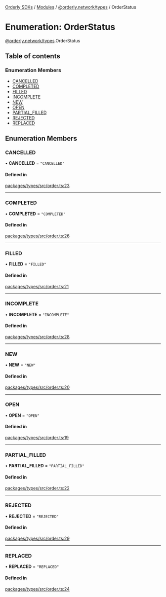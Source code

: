 [Orderly SDKs](./../README) / [Modules](./../modules) / [@orderly.network/types](./../modules/orderly_network_types) / OrderStatus

# Enumeration: OrderStatus

[@orderly.network/types](./../modules/orderly_network_types).OrderStatus

## Table of contents

### Enumeration Members

- [CANCELLED](./orderly_network_types.OrderStatus#cancelled)
- [COMPLETED](./orderly_network_types.OrderStatus#completed)
- [FILLED](./orderly_network_types.OrderStatus#filled)
- [INCOMPLETE](./orderly_network_types.OrderStatus#incomplete)
- [NEW](./orderly_network_types.OrderStatus#new)
- [OPEN](./orderly_network_types.OrderStatus#open)
- [PARTIAL\_FILLED](./orderly_network_types.OrderStatus#partial_filled)
- [REJECTED](./orderly_network_types.OrderStatus#rejected)
- [REPLACED](./orderly_network_types.OrderStatus#replaced)

## Enumeration Members

### CANCELLED

• **CANCELLED** = ``"CANCELLED"``

#### Defined in

[packages/types/src/order.ts:23](https://github.com/OrderlyNetwork/js-sdk/blob/3b49bc1a/packages/types/src/order.ts#L23)

___

### COMPLETED

• **COMPLETED** = ``"COMPLETED"``

#### Defined in

[packages/types/src/order.ts:26](https://github.com/OrderlyNetwork/js-sdk/blob/3b49bc1a/packages/types/src/order.ts#L26)

___

### FILLED

• **FILLED** = ``"FILLED"``

#### Defined in

[packages/types/src/order.ts:21](https://github.com/OrderlyNetwork/js-sdk/blob/3b49bc1a/packages/types/src/order.ts#L21)

___

### INCOMPLETE

• **INCOMPLETE** = ``"INCOMPLETE"``

#### Defined in

[packages/types/src/order.ts:28](https://github.com/OrderlyNetwork/js-sdk/blob/3b49bc1a/packages/types/src/order.ts#L28)

___

### NEW

• **NEW** = ``"NEW"``

#### Defined in

[packages/types/src/order.ts:20](https://github.com/OrderlyNetwork/js-sdk/blob/3b49bc1a/packages/types/src/order.ts#L20)

___

### OPEN

• **OPEN** = ``"OPEN"``

#### Defined in

[packages/types/src/order.ts:19](https://github.com/OrderlyNetwork/js-sdk/blob/3b49bc1a/packages/types/src/order.ts#L19)

___

### PARTIAL\_FILLED

• **PARTIAL\_FILLED** = ``"PARTIAL_FILLED"``

#### Defined in

[packages/types/src/order.ts:22](https://github.com/OrderlyNetwork/js-sdk/blob/3b49bc1a/packages/types/src/order.ts#L22)

___

### REJECTED

• **REJECTED** = ``"REJECTED"``

#### Defined in

[packages/types/src/order.ts:29](https://github.com/OrderlyNetwork/js-sdk/blob/3b49bc1a/packages/types/src/order.ts#L29)

___

### REPLACED

• **REPLACED** = ``"REPLACED"``

#### Defined in

[packages/types/src/order.ts:24](https://github.com/OrderlyNetwork/js-sdk/blob/3b49bc1a/packages/types/src/order.ts#L24)
